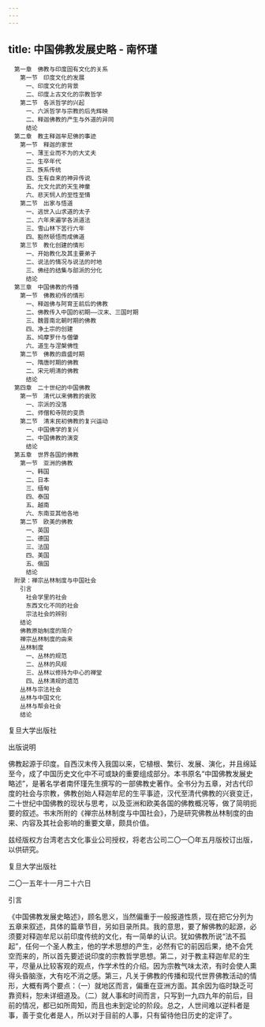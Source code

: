 ```yaml
---
---
---
```

title: 中国佛教发展史略 - 南怀瑾
---


```
　第一章　佛教与印度固有文化的关系
　　第一节　印度文化的发展
　　　一、印度文化的背景
　　　二、印度上古文化的宗教哲学
　　第二节　各派哲学的兴起
　　　一、六派哲学与宗教的后先辉映
　　　二、释迦佛教的产生与外道的异同
　　　结论
　第二章　教主释迦牟尼佛的事迹
　　第一节　释迦的家世
　　　一、薄王业而不为的大丈夫
　　　二、生卒年代
　　　三、族系传统
　　　四、生有自来的神异传说
　　　五、允文允武的天生神童
　　　六、悲天悯人的至性至情
　　第二节　出家与悟道
　　　一、逃世入山求道的太子
　　　二、六年来遍学各派道法
　　　三、雪山林下苦行六年
　　　四、豁然顿悟而成佛道
　　第三节　教化创建的情形
　　　一、开始教化及其主要弟子
　　　二、说法的情况与说法的时地
　　　三、佛经的结集与部派的分化
　　　结论
　第三章　中国佛教的传播
　　第一节　佛教初传的情形
　　　一、释迦佛与阿育王前后的佛教
　　　二、佛教传入中国的初期——汉末、三国时期
　　　三、魏晋南北朝时期的佛教
　　　四、净土宗的创建
　　　五、鸠摩罗什与僧肇
　　　六、道生与涅槃佛性
　　第二节　佛教的鼎盛时期
　　　一、隋唐时期的佛教
　　　二、宋元明清的佛教
　　　结论
　第四章　二十世纪的中国佛教
　　第一节　清代以来佛教的衰败
　　　一、宗派的没落
　　　二、师僧和寺院的变质
　　第二节　清末民初佛教的复兴运动
　　　一、中国佛学的复兴
　　　二、中国佛教的演变
　　　结论
　第五章　世界各国的佛教
　　第一节　亚洲的佛教
　　　一、韩国
　　　二、日本
　　　三、缅甸
　　　四、泰国
　　　五、越南
　　　六、东南亚其他各地
　　第二节　欧美的佛教
　　　一、英国
　　　二、德国
　　　三、法国
　　　四、美国
　　　五、俄国
　　　结论
　附录：禅宗丛林制度与中国社会
　　引言
　　　社会学里的社会
　　　东西文化不同的社会
　　　宗法社会的辨别
　　结论
　　佛教原始制度的简介
　　禅宗丛林制度的由来
　　丛林制度
　　　一、丛林的规范
　　　二、丛林的风规
　　　三、丛林以修持为中心的禅堂
　　　四、丛林清规的遗范
　　丛林与宗法社会
　　丛林与中国文化
　　丛林与帮会社会
　　结论
```




复旦大学出版社







出版说明


佛教起源于印度。自西汉末传入我国以来，它植根、繁衍、发展、演化，并且绵延至今，成了中国历史文化中不可或缺的重要组成部分。本书原名“中国佛教发展史略述”，是著名学者南怀瑾先生撰写的一部佛教史著作。全书分为五章，对古代印度的社会与宗教，佛教创始人释迦牟尼的生平事迹，汉代至清代佛教的兴衰变迁，二十世纪中国佛教的现状与思考，以及亚洲和欧美各国的佛教概况等，做了简明扼要的叙述。书末所附的《禅宗丛林制度与中国社会》，乃是研究佛教丛林制度的由来、内容及其社会影响的重要文章，颇具价值。

兹经版权方台湾老古文化事业公司授权，将老古公司二〇一〇年五月版校订出版，以供研究。

复旦大学出版社

二〇一五年十一月二十六日





引言


《中国佛教发展史略述》，顾名思义，当然偏重于一般报道性质，现在把它分列为五章来叙述，具体的篇章节目，另如目录所具。我的意思，要了解佛教的起源，必须要对释迦牟尼以前印度传统的文化，有一简单的认识。犹如佛教所说“法不孤起”，任何一个圣人教主，他的学术思想的产生，必然有它的前因后果，绝不会凭空而来的，所以首先要述说印度的宗教哲学思想。第二，对于教主释迦牟尼的生平，尽量从比较客观的观点，作学术性的介绍。因为宗教气味太浓，有时会使人熏得头昏脑涨，大有吃不消之感。第三，凡关于佛教的传播和现代世界佛教活动的情形，大概有两个要点：（一）就地区而言，偏重在亚洲方面。其余因为临时缺乏可靠资料，恕未详细道及。（二）就人事和时间而言，只写到一九四九年的前后，目前的情况，都已如所周知，而且也未到定论的阶段。总之，人世间难以逆料者是事，善于变化者是人，所以对于目前的人事，只有留待他日历史的定评了。